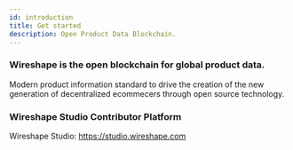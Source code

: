 ---
id: introduction
title: Get started
description: Open Product Data Blockchain.
---

### Wireshape is the open blockchain for global product data.
Modern product information standard to drive the creation of the new generation of decentralized ecommecers through open source technology.

### Wireshape Studio Contributor Platform
Wireshape Studio: https://studio.wireshape.com
